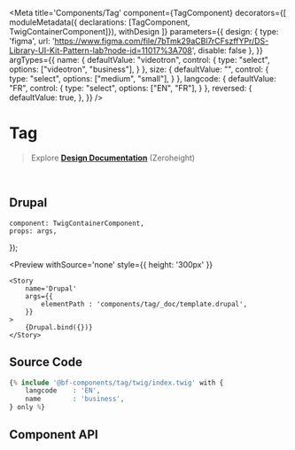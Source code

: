 


<Meta 
    title='Components/Tag' 
    component={TagComponent}
    decorators={[
        moduleMetadata({ declarations: [TagComponent, TwigContainerComponent]}),
        withDesign
    ]}
    parameters={{
        design: {
            type: 'figma',
            url: 'https://www.figma.com/file/7bTmk29aCBl7rCFszffYPr/DS-Library-UI-Kit-Pattern-lab?node-id=11017%3A708',
            disable: false
        },
    }}
    argTypes={{
        name: {
            defaultValue: "videotron",
            control: { 
                type: "select",
                options: ["videotron", "business"],
            }
        },
        size: {
            defaultValue: "",
            control: { 
                type: "select",
                options: ["medium", "small"],
            }
        },
        langcode: {
            defaultValue: "FR",
            control: { 
                type: "select",
                options: ["EN", "FR"],
            }
        },
        reversed: {
            defaultValue: true,
        },
    }}
/>


# Tag

> Explore **[Design Documentation](https://zeroheight.com/79f1d3365/p/70ccb4--buttons)** (Zeroheight)

<br/>

## Drupal

    component: TwigContainerComponent,
    props: args,
});

<Preview
    withSource='none'
    style={{ height: '300px' }}
>
    <Story 
        name='Drupal'
        args={{ 
            elementPath : 'components/tag/_doc/template.drupal',
        }}
    >
        {Drupal.bind({})}
    </Story>
</Preview>


## Source Code

```php
{% include '@bf-components/tag/twig/index.twig' with {
    langcode    : 'EN',
    name        : 'business',
} only %}
```


## Component API

<Props of={TagComponent} />